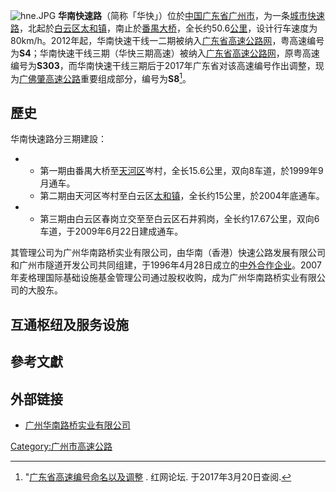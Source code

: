 {{中国高速公路信息框
| 省名 = 广东省
| 编号 = S4
| 省名2 = 广东省
| 编号2 = S8
| 自定头部 = [[File:Guangdong_Expwy_S4_sign_with_name.svg|100px]][[File:Guangdong_Expwy_S8-2_sign_with_name.svg|100px]]
| 名称 = 华南快速路(番禺大桥—太和)<br>广州—佛山—肇庆高速公路(春岗—朝阳)
| 路線簡稱 = 华南快速
| 最近通車日期 = 2009年6月22日
| 规划总里程 = 50.6
| 起點 = [[广州市|广州市]][[白云区_(广州市)|白云区]]
| 終點 = 广州市[[番禺区|番禺区]]
}}
[[File:hne.JPG|thumb]]
'''华南快速路'''（简称「华快」）位於[[中国|中国]][[广东省|广东省]][[广州市|广州市]]，为一条[[城市快速路|城市快速路]]，北起於[[白云区_(广州市)|白云区]][[太和镇_(广州市)|太和镇]]，南止於[[番禺大桥|番禺大桥]]，全长约50.6[[公里|公里]]，设计行车速度为80km/h。2012年起，华南快速干线一二期被纳入[[广东省高速公路|广东省高速公路网]]，粤高速编号为'''S4'''；华南快速干线三期（华快三期高速）被纳入[[广东省高速公路|广东省高速公路网]]，原粤高速编号为'''S303'''，而华南快速干线三期后于2017年广东省对该高速编号作出调整，现为[[广佛肇高速公路|广佛肇高速公路]]重要组成部分，编号为'''S8'''<ref>"[http://bbs.rednet.cn/forum.php?mod=viewthread&tid=46697857&page=1 广东省高速编号命名以及调整] {{Wayback|url=http://bbs.rednet.cn/forum.php?mod=viewthread&tid=46697857&page=1 |date=20180122001046 }}. 红网论坛. 于2017年3月20日查阅.</ref>。

== 歷史 ==
华南快速路分三期建設：
* {{China Expwy Name|S4|'''华南快速干线一、二期'''|P=Guangdong}}
** 第一期由番禺大桥至[[天河区|天河区]]岑村，全长15.6公里，双向8车道，於1999年9月通车。
** 第二期由天河区岑村至白云区[[太和镇_(广州市)|太和镇]]，全长约15公里，於2004年底通车。
* {{China Expwy Name|S8|'''华南快速干线三期'''|P=Guangdong}}
** 第三期由白云区春岗立交至至白云区石井鸦岗，全长约17.67公里，双向6车道，于2009年6月22日建成通车。

其管理公司为广州华南路桥实业有限公司，由华南（香港）快速公路发展有限公司和广州市隧道开发公司共同组建，于1996年4月28日成立的[[中外合作企业|中外合作企业]]。2007年麦格理国际基础设施基金管理公司通过股权收购，成为广州华南路桥实业有限公司的大股东。

== 互通枢纽及服务设施 ==
{{Start expwy exit box|place=1}}
{{Expwy exit group|{{China Expwy Name|S4|华南快速路一、二期路段|P=Guangdong|P1=Guangdong}}|place=1}}
{{Expwy exit item|place=[[广州市|广州市]]<br />[[番禺区|番禺区]]|place rows=3|type=T|name=[[番禺大桥|番禺大桥]]|road connection={{中国省道名|111|P=广东|[[番禺大道|番禺大道北]]}}|comment=}}
{{Expwy exit item|type=E|name=沙溪|road connection=沙溪大道<br>桥东路|comment=}}
{{Expwy exit item|type=E|name=南洲|road connection=南洲路|comment=}}
{{Expwy exit item|place=[[广州市|广州市]]<br />[[海珠区|海珠区]]|place rows=4|type=S|name=土华|comment=仅设加油站}}
{{Expwy exit item|type=H|name=土华|highway connection={{China Expwy Name|S81|[[广州环城高速公路|广州环城高速公路]]||Guangdong}}|road connection=土华路<br>华泰路<br>小洲路|comment=}}
{{Expwy exit item|type=E|name=赤沙|state=U|comment=预留，后计划搁置}}
{{Expwy exit item|type=E|name=新洲|index=24|road connection=[[新港东路|新港东路]]|comment=[[广交会展馆|广交会展馆]]}}
{{Expwy exit item|place=[[广州市|广州市]]<br />[[天河区|天河区]]|place rows=7|type=E|index=22|name=花城|road connection=[[花城大道|花城大道]]<ref>[http://www.gdcd.gov.cn/xzxkgg/20121219105718533_1.shtml 关于华南快速路一期增设花城大道收费站的批复] 广东省交通运输厅公众网，于2012年12月21日查阅</ref>|comment=[[珠江新城|珠江新城]]}}
{{Expwy exit item|type=E|index=21|name=黄埔|road connection=[[黄埔大道|黄埔大道]]|comment=}}
{{Expwy exit item|type=E|index=19|name=中山大道|road connection={{中国国道名|107|[[中山大道_(广州)|中山大道]]}}|comment=}}
{{Expwy exit item|type=H|index=17|name=广园|highway connection=[[广园快速路|广园快速路]]|comment=经[[广园快速路|广园快速路]]至{{China Expwy Name|S3|[[广深沿江高速|广深沿江高速]]||Guangdong}}}}
{{Expwy exit item|type=H|index=15|name=岑村|highway connection={{China Expwy Name|S81|[[广州环城高速公路|广州环城高速公路]]||Guangdong|L1=S15|P1=Guangdong}}|road connection={{中国国道名|324|天源路}}|comment=[[File:Aiga_bus_inv.svg|20px]] [[天河客运站|天河客运站]]}}
{{Expwy exit item|type=E|index=11|name=龙洞|road connection={{中国国道名|324|[[广汕公路|广汕公路]]}}}}
{{Expwy exit item|type=H|index=9|name=春岗|highway connection={{China Expwy Name|S2|[[广河高速公路|广河高速公路]]||Guangdong}}<br/>{{China Expwy Name|S8|华南快速干线三期|P=Guangdong}}<br/>{{China Expwy Name|S8|[[凤凰山隧道_(广佛肇高速公路)|凤凰山隧道]]|P=Guangdong}}}}
{{Expwy exit item|place=[[广州市|广州市]]<br />[[白云区_(广州市)|白云区]]|place rows=2|type=U|name=石門堂山隧道}}
{{Expwy exit item|type=H|index=1|name=太和|highway connection={{China Expwy Name|G4|[[广韶高速公路|广韶高速公路]]}}<br/>{{China Expwy Name|G1508|[[广州北二环高速公路|广州北二环高速公路]]|L1=G4|L2=G15}}|road connection=和库路|comment=经和库路连接{{中国省道名|116|P=广东}}}}
{{Expwy exit group|{{China Expwy Name|S8|华快三期高速路段|P=Guangdong}}|place=1}}
{{Expwy exit item|place=[[广州市|广州市]]<br />[[天河区|天河区]]|place rows=2|type=H|name=春岗|highway connection={{China Expwy Name|S2|[[广河高速公路|广河高速公路]]||Guangdong}}<br/>{{China Expwy Name|S4|华南快速干线主线|P=Guangdong}}<br/>{{China Expwy Name|S8|[[凤凰山隧道_(广佛肇高速公路)|凤凰山隧道]]|P=Guangdong}}|comment=}}
{{Expwy exit item|type=U|name=石陂隧道}}
{{Expwy exit item|place=[[广州市|广州市]]<br />[[白云区_(广州市)|白云区]]|place rows=8|type=E|name=沙太|road connection={{中国省道名|115|P=广东|沙太路}}<br>同宝路}}
{{Expwy exit item|type=E|name=同和|road connection={{中国县道名|271|[[广州大道|广州大道北]]}}<br>|comment=}}
{{Expwy exit item|type=E|name=永泰|road connection={{中国国道名|105|[[白云大道|白云大道]]}}}}
{{Expwy exit item|type=E|name=嘉禾|road connection={{中国国道名|106|}}}}
{{Expwy exit item|type=H|name=平沙|highway connection={{China Expwy Name|S41|[[广州机场高速公路|广州机场高速公路]]||Guangdong|L1=G45}}|road connection={{中国省道名|114|P=广东|[[广花一级公路|广花一路]]}}}}
{{Expwy exit item|type=E|name=铁东|state=U|comment=预留}}
{{Expwy exit item|type=E|name=铁西|state=U|comment=预留}}

{{Expwy exit item|type=H|name=朝阳|highway connection={{China Expwy Name|G0421|[[广清高速公路|广清高速公路]]}}<br/>{{China Expwy Name|S8|[[广佛肇高速公路|广佛肇高速公路]]|P=Guangdong}}|road connection={{中国国道名|321|鸦岗大道}}|state=|comment={{中国国道名|321|新线}}、建設中}}
{{End expwy exit box|place=1}}

== 參考文獻 ==
{{reflist}}

== 外部链接 ==
* [https://web.archive.org/web/20190929220637/http://www.schb-gz.com/  广州华南路桥实业有限公司]

{{广州主要道路}}
{{广东省高速公路}}

[[Category:广州市高速公路|Category:广州市高速公路]]